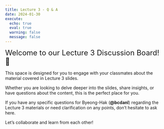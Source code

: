 ```yaml
---
title: Lecture 3 - Q & A
date: 2024-01-30
execute: 
  echo: true
  eval: true
  warning: false
  message: false
---
```


<font size = "5">Welcome to our Lecture 3 Discussion Board! 👋 </font>


This space is designed for you to engage with your classmates about the material covered in Lecture 3 slides.

Whether you are looking to delve deeper into the slides, share insights, or have questions about the content, this is the perfect place for you.

If you have any specific questions for Byeong-Hak (**@bcdanl**) regarding the Lecture 3 materials or need clarification on any points, don't hesitate to ask here. 

Let's collaborate and learn from each other!
